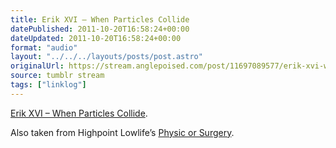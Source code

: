 ```yaml
---
title: Erik XVI – When Particles Collide
datePublished: 2011-10-20T16:58:24+00:00
dateUpdated: 2011-10-20T16:58:24+00:00
format: "audio"
layout: "../../../layouts/posts/post.astro"
originalUrl: https://stream.anglepoised.com/post/11697089577/erik-xvi-when-particles-collide-also-taken-from
source: tumblr stream
tags: ["linklog"]
---
```


[Erik XVI &#8211; When Particles Collide][1].

Also taken from Highpoint Lowlife&rsquo;s [Physic or Surgery][2].

[1]: http://soundcloud.com/sharevari/erik-xvi-when-particles
[2]: http://highpointlowlife.com/
